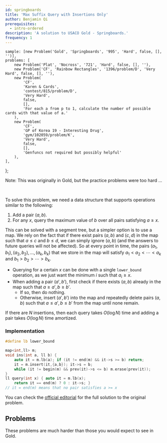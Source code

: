 ```yaml
---
id: springboards
title: 'Max Suffix Query with Insertions Only'
author: Benjamin Qi
prerequisites:
  - intro-ordered
description: 'A solution to USACO Gold - Springboards.'
frequency: 1
---
```



	sample: [new Problem('Gold', 'Springboards', '995', 'Hard', false, [], '')],
	problems: [
		new Problem('Plat', 'Nocross', '721', 'Hard', false, [], ''),
		new Problem('CF', 'Rainbow Rectangles', '1396/problem/D', 'Very Hard', false, [], ''),
		new Problem(
			'CF',
			'Karen & Cards',
			'contest/815/problem/D',
			'Very Hard',
			false,
			[],
			'For each a from p to 1, calculate the number of possible cards with that value of a.'
		),
		new Problem(
			'CF',
			'GP of Korea 19 - Interesting Drug',
			'gym/102059/problem/K',
			'Very Hard',
			false,
			[],
			'Genfuncs not required but possibly helpful'
		),
	],
};

Note: This was originally in Gold, but the practice problems were too hard ...

<FocusProblem problem={problems.sample[0]} />

<br />

To solve this problem, we need a data structure that supports operations similar to the following:

1. Add a pair $(a,b)$.
2. For any $x$, query the maximum value of $b$ over all pairs satisfying $a\ge x$.

This can be solved with a segment tree, but a simpler option is to use a map. We rely on the fact that if there exist pairs $(a,b)$ and $(c,d)$ in the map such that $a\le c$ and $b\le d$, we can simply ignore $(a,b)$ (and the answers to future queries will not be affected). So at every point in time, the pairs $(a_1,b_1),(a_2,b_2),\ldots,(a_k,b_k)$ that we store in the map will satisfy $a_1 < a_2 < \cdots < a_k$ and $b_1 > b_2 > \cdots > b_k$.

- Querying for a certain $x$ can be done with a single `lower_bound` operation, as we just want the minimum $i$ such that $a_i\ge x$.
- When adding a pair $(a',b')$, first check if there exists $(a,b)$ already in the map such that $a\ge a', b\ge b'$.
  - If so, then do nothing.
  - Otherwise, insert $(a',b')$ into the map and repeatedly delete pairs $(a,b)$ such that $a\le a', b\le b'$ from the map until none remain.

If there are $N$ insertions, then each query takes $O(\log N)$ time and adding a pair takes $O(\log N)$ time amortized.

### Implementation

<LanguageSection>

<CPPSection>

```cpp
#define lb lower_bound

map<int,ll> m;
void ins(int a, ll b) {
	auto it = m.lb(a); if (it != end(m) && it->s >= b) return;
	it = m.insert(it,{a,b}); it->s = b;
	while (it != begin(m) && prev(it)->s <= b) m.erase(prev(it));
}
ll query(int x) { auto it = m.lb(x);
	return it == end(m) ? 0 : it->s; }
// it = end(m) means that no pair satisfies a >= x
```

</CPPSection>

</LanguageSection>

You can check the [official editorial](http://www.usaco.org/current/data/sol_boards_gold_jan20.html) for the full solution to the original problem.

## Problems

<Warning>

These problems are much harder than those you would expect to see in Gold.

</Warning>

<Problems problems={problems.problems} />
